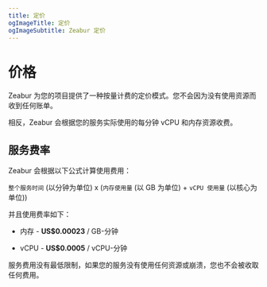 ```yaml
---
title: 定价
ogImageTitle: 定价
ogImageSubtitle: Zeabur 定价
---
```


# 价格

Zeabur 为您的项目提供了一种按量计费的定价模式。您不会因为没有使用资源而收到任何账单。

相反，Zeabur 会根据您的服务实际使用的每分钟 vCPU 和内存资源收费。

## 服务费率

Zeabur 会根据以下公式计算使用费用：
  
`整个服务时间` (以分钟为单位) x (`内存使用量` (以 GB 为单位) + `vCPU 使用量` (以核心为单位))

并且使用费率如下：

- 内存 - **US$0.00023** / GB-分钟

- vCPU - **US$0.0005** / vCPU-分钟

服务费用没有最低限制，如果您的服务没有使用任何资源或崩溃，您也不会被收取任何费用。
